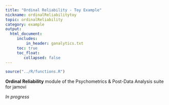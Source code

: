```yaml
---
title: "Ordinal Reliability - Toy Example"
nickname: ordinalReliabilitytoy
topic: ordinalReliability
category: example
output: 
  html_document:
     includes:
         in_header: ganalytics.txt
     toc: true
     toc_float:
        collapsed: false
---
```


```r
source("../R/functions.R")
```

**Ordinal Reliability** module of the Psychometrics & Post-Data Analysis suite for jamovi

*In progress*
